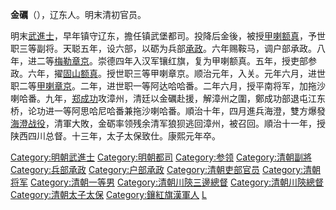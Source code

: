 '''金礪'''（{{bd|？||1662年||}}），辽东人。明末清初官员。

明末[[武進士|武進士]]，早年镇守辽东，擔任镇武堡都司。投降后金後，被授[[甲喇额真|甲喇额真]]，予世职三等副将。天聪五年，设六部，以砺为兵部[[承政|承政]]。六年赐鞍马，调户部承政。八年，进二等[[梅勒章京|梅勒章京]]。崇德四年入汉军镶红旗，复为甲喇额真。五年，授吏部参政。六年，擢[[固山额真|固山额真]]。授世职三等甲喇章京。顺治元年，入关。元年六月，进世职二等[[甲喇章京|甲喇章京]]。二年，进世职一等阿达哈哈番。二年六月，授平南将军，加拖沙喇哈番。九年，[[郑成功|郑成功]]攻漳州，清廷以金礪赴援，解漳州之圍，鄭成功部退屯江东桥，论功进一等阿思哈尼哈番兼拖沙喇哈番。順治十年，四月進兵海澄，雙方爆發[[海澄战役|海澄战役]]，清軍大敗，金砺率领残余清军狼狈逃回漳州，被召回。順治十一年，授陕西四川总督。十三年，太子太保致仕。康熙元年卒。

{{清朝官员小作品}}
{{DEFAULTSORT:Jin金}}
[[Category:明朝武進士|Category:明朝武進士]]
[[Category:明朝都司|Category:明朝都司]]
[[Category:参领|Category:参领]]
[[Category:清朝副將|Category:清朝副將]]
[[Category:兵部承政|Category:兵部承政]]
[[Category:户部承政|Category:户部承政]]
[[Category:清朝吏部官员|Category:清朝吏部官员]]
[[Category:清朝将军|Category:清朝将军]]
[[Category:清朝一等男|Category:清朝一等男]]
[[Category:清朝川陝三邊總督|Category:清朝川陝三邊總督]]
[[Category:清朝川陝總督|Category:清朝川陝總督]]
[[Category:清朝太子太保|Category:清朝太子太保]]
[[Category:鑲紅旗漢軍人|Category:鑲紅旗漢軍人]]
[[Category:金姓|L]]